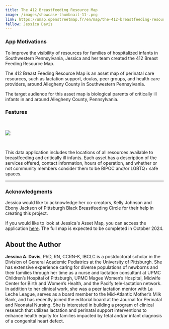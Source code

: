 ```yaml
---
title: The 412 Breastfeeding Resource Map
image: /images/showcase-thumbnail-11-.png
link: https://umap.openstreetmap.fr/en/map/the-412-breastfeeding-resource-map-pilot_1077255#11/40.5506/-80.0457
fellow: Jessica Davis
---
```

### **App Motivations**

To improve the visibility of resources for families of hospitalized infants in Southwestern Pennsylvania, Jessica and her team created the 412 Breast Feeding Resource Map. 

The 412 Breast Feeding Resource Map is an asset map of perinatal care resources, such as lactation support, doulas, peer groups, and health care providers, around Allegheny County in Southwestern Pennsylvania.

The target audience for this asset map is biological parents of critically ill infants in and around Allegheny County, Pennsylvania.

### **Features**

<br/>

![](/images/screenshot-2024-06-11-110104-jessica-davis.png)

<br/>

This data application includes the locations of all resources available to breastfeeding and critically ill infants. Each asset has a description of the services offered, contact information, hours of operation, and whether or not community members consider them to be BIPOC and/or LGBTQ+ safe spaces.

- - -

### **Acknowledgments**

Jessica would like to acknowledge her co-creators, Kelly Johnson and Ebony Jackson of Pittsburgh Black Breastfeeding Circle for their help in creating this project.

If you would like to look at Jessica's Asset Map, you can access the application [here](https://akryston.shinyapps.io/final_map/). The full map is expected to be completed in October 2024. 

## About the Author

**Jessica A. Davis**, PhD, RN, CCRN-K, IBCLC is a postdoctoral scholar in the Division of General Academic Pediatrics at the University of Pittsburgh. She has extensive experience caring for diverse populations of newborns and their families through her time as a nurse and lactation consultant at UPMC Children’s Hospital of Pittsburgh, UPMC Magee Women’s Hospital, Midwife Center for Birth and Women’s Health, and the Pacify tele-lactation network. In addition to her clinical work, she was a peer lactation mentor with La Leche League, serves as a board member to the Mid-Atlantic Mother’s Milk Bank, and has recently joined the editorial board at the Journal for Perinatal and Neonatal Nursing. She is interested in building a program of clinical research that utilizes lactation and perinatal support interventions to enhance health equity for families impacted by fetal and/or infant diagnosis of a congenital heart defect.
